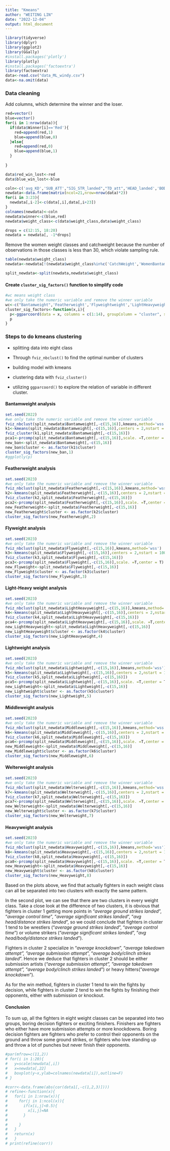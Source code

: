 ```yaml
---
title: "Kmeans"
author: "WEITING LIN"
date: "2022-12-04"
output: html_document
---
```


```r
library(tidyverse)
library(dplyr)
library(ggplot2)
library(GGally)
#install.packages('plotly')
library(plotly)
#install.packages('factoextra')
library(factoextra)
data<-read.csv("data_ML_windy.csv")
data<-na.omit(data)

```

### Data cleaning

Add columns, which determine the winner and the loser.

```r
red=vector()
blue=vector()
for(i in 1:nrow(data)){
  if(data$Winner[i]=='Red'){
    red=append(red,1)
    blue=append(blue,0)
  }else{
    red=append(red,0)
    blue=append(blue,1)
  }
  
}

data$red_win_lost<-red
data$blue_win_lost<-blue

```

```r
coln<-c('avg_KD','SUB_ATT',"SIG_STR_landed","TD_att",'HEAD_landed','BODY_landed',"LEG_landed",'DISTANCE_landed','CLINCH_landed','GROUND_landed','CTRL_time.seconds','title_bouts','longest_win_streak','wins','losses','win_by_KO.TKO','win_by_Submission','Reach_cms',"age",'current_streak','win_by_Decision')
newdata<-data.frame(matrix(ncol=21,nrow=nrow(data)*2))
for(i in 3:23){
  newdata[,i-2]<-c(data[,i],data[,i+23])
}
colnames(newdata)<-coln
newdata$winner<-c(blue,red)
newdata$weight_class<-c(data$weight_class,data$weight_class)

drops = c(12:15, 18:20) 
newdata = newdata[, -1*drops]
```

Remove the women weight classes and catchweight because the number of observations in those classes is less than 30, which violate sampling rule.

```r
table(newdata$weight_class)
newdata<-newdata[!(newdata$weight_class%in%c('CatchWeight','WomenBantamweight','WomenFeatherweight','WomenFlyweight','WomenStrawweight')),]

split_newdata<-split(newdata,newdata$weight_class)
```

#### Create `cluster_sig_factors()` function to simplify code

```r
#wc means weight class
#we only take the numeric variable and remove the winner variable
wc<-c("Bantamweight",'Featherweight','Flyweightweight','LightHeavyweight','Lightweight','Middleweight','Welterweight','Heavyweight')
cluster_sig_factors<-function(x,i){
  p<-ggparcoord(data = x, columns = c(1:14), groupColumn = "cluster", scale = "std") + labs(x = paste0("cluster--",wc[i]), y = "value (in standard-deviation units)", title = "Clustering")+scale_x_discrete(guide = guide_axis(angle = 90))
  p
}
```

### Steps to do kmeans clustering

-   splitting data into eight class

-   Through `fviz_nbclust()` to find the optimal number of clusters

-   building model with kmeans

-   clustering data with `fviz_cluster()`

-   utilizing `ggparcoord()` to explore the relation of variable in different cluster.

#### Bantamweight analysis

```r
set.seed(2022)
#we only take the numeric variable and remove the winner variable
fviz_nbclust(split_newdata$Bantamweight[,-c(15,16)],kmeans,method='wss')
k1<-kmeans(split_newdata$Bantamweight[,-c(15,16)],centers = 2,nstart = 100)
fviz_cluster(k1,split_newdata$Bantamweight[,-c(15,16)])
pca1<-prcomp(split_newdata$Bantamweight[,-c(15,16)],scale. =T,center = T)
new_ban<-split_newdata$Bantamweight[,-c(15,16)]
new_ban$cluster <- as.factor(k1$cluster)
cluster_sig_factors(new_ban,1)
#ggplotly(p)
```

#### Featherweight analysis

```r
set.seed(2023)
#we only take the numeric variable and remove the winner variable
fviz_nbclust(split_newdata$Featherweight[,-c(15,16)],kmeans,method='wss')
k2<-kmeans(split_newdata$Featherweight[,-c(15,16)],centers = 2,nstart = 100)
fviz_cluster(k2,split_newdata$Featherweight[,-c(15,16)])
pca2<-prcomp(split_newdata$Featherweight[,-c(15,16)],scale. =T,center = T)
new_Featherweight<-split_newdata$Featherweight[,-c(15,16)]
new_Featherweight$cluster <- as.factor(k2$cluster)
cluster_sig_factors(new_Featherweight,2)
```

#### Flyweight analysis

```r
set.seed(2023)
#we only take the numeric variable and remove the winner variable
fviz_nbclust(split_newdata$Flyweight[,-c(15,16)],kmeans,method='wss')
k3<-kmeans(split_newdata$Flyweight[,-c(15,16)],centers = 2,nstart = 100)
fviz_cluster(k3,split_newdata$Flyweight[,-c(15,16)])
pca3<-prcomp(split_newdata$Flyweight[,-c(15,16)],scale. =T,center = T)
new_Flyweight<-split_newdata$Flyweight[,-c(15,16)]
new_Flyweight$cluster <- as.factor(k3$cluster)
cluster_sig_factors(new_Flyweight,3)
```

#### Light-Heavy weight analysis

```r
set.seed(2023)
#we only take the numeric variable and remove the winner variable
fviz_nbclust(split_newdata$LightHeavyweight[,-c(15,16)],kmeans,method='wss')
k4<-kmeans(split_newdata$LightHeavyweight[,-c(15,16)],centers = 2,nstart = 100)
fviz_cluster(k4,split_newdata$LightHeavyweight[,-c(15,16)])
pca4<-prcomp(split_newdata$LightHeavyweight[,-c(15,16)],scale. =T,center = T)
new_LightHeavyweight<-split_newdata$LightHeavyweight[,-c(15,16)]
new_LightHeavyweight$cluster <- as.factor(k4$cluster)
cluster_sig_factors(new_LightHeavyweight,4)
```

#### Lightweight analysis

```r
set.seed(2023)
#we only take the numeric variable and remove the winner variable
fviz_nbclust(split_newdata$Lightweight[,-c(15,16)],kmeans,method='wss')
k5<-kmeans(split_newdata$Lightweight[,-c(15,16)],centers = 2,nstart = 100)
fviz_cluster(k5,split_newdata$Lightweight[,-c(15,16)])
pca5<-prcomp(split_newdata$Lightweight[,-c(15,16)],scale. =T,center = T)
new_Lightweight<-split_newdata$Lightweight[,-c(15,16)]
new_Lightweight$cluster <- as.factor(k5$cluster)
cluster_sig_factors(new_Lightweight,5)
```

#### Middleweight analysis

```r
set.seed(2023)
#we only take the numeric variable and remove the winner variable
fviz_nbclust(split_newdata$Middleweight[,-c(15,16)],kmeans,method='wss')
k6<-kmeans(split_newdata$Middleweight[,-c(15,16)],centers = 2,nstart = 100)
fviz_cluster(k6,split_newdata$Middleweight[,-c(15,16)])
pca6<-prcomp(split_newdata$Middleweight[,-c(15,16)],scale. =T,center = T)
new_Middleweight<-split_newdata$Middleweight[,-c(15,16)]
new_Middleweight$cluster <- as.factor(k6$cluster)
cluster_sig_factors(new_Middleweight,6)
```

#### Welterweight analysis

```r
set.seed(2023)
#we only take the numeric variable and remove the winner variable
fviz_nbclust(split_newdata$Welterweight[,-c(15,16)],kmeans,method='wss')
k7<-kmeans(split_newdata$Welterweight[,-c(15,16)],centers = 2,nstart = 100)
fviz_cluster(k7,split_newdata$Welterweight[,-c(15,16)])
pca7<-prcomp(split_newdata$Welterweight[,-c(15,16)],scale. =T,center = T)
new_Welterweight<-split_newdata$Welterweight[,-c(15,16)]
new_Welterweight$cluster <- as.factor(k7$cluster)
cluster_sig_factors(new_Welterweight,7)
```

#### Heavyweight analysis

```r
set.seed(2023)
#we only take the numeric variable and remove the winner variable
fviz_nbclust(split_newdata$Heavyweight[,-c(15,16)],kmeans,method='wss')
k8<-kmeans(split_newdata$Heavyweight[,-c(15,16)],centers = 2,nstart = 100)
fviz_cluster(k8,split_newdata$Heavyweight[,-c(15,16)])
pca8<-prcomp(split_newdata$Heavyweight[,-c(15,16)],scale. =T,center = T)
new_Heavyweight<-split_newdata$Heavyweight[,-c(15,16)]
new_Heavyweight$cluster <- as.factor(k8$cluster)
cluster_sig_factors(new_Heavyweight,8)
```

Based on the plots above, we find that actually fighters in each weight class can all be separated into two clusters with exactly the same pattern.

In the second plot, we can see that there are two clusters in every weight class. Take a close look at the difference of two clusters, it is obvious that fighters in cluster 1 getting more points in "*average ground strikes landed*", "*average control time*", "*average significant strikes landed*", "*avg head/distance strikes landed*", so we could conclude that fighters in cluster 1 tend to be wrestlers ("*average ground strikes landed*", "*average control time*") or volume strikers ("*average significant strikes landed*", "*avg head/body/distance strikes landed*").

Fighters in cluster 2 specialize in "*average knockdown*", "*average takedown attempt", "average submission attempt*", "*average body/clinch strikes landed*". Hence we deduce that fighters in cluster 2 should be either submission artists (*"average submission attempt*", "*average takedown attempt",* "*average body/clinch strikes landed*") or heavy hitters("*average knockdown*").

As for the win method, fighters in cluster 1 tend to win the fights by decision, while fighters in cluster 2 tend to win the fights by finishing their opponents, either with submission or knockout.

#### Conclusion

To sum up, all the fighters in eight weight classes can be separated into two groups, boring decision fighters or exciting finishers. Finishers are fighters who either have more submission attempts or more knockdowns. Boring decision fighters are fighters who prefer to control their opponents on the ground and throw some ground strikes, or fighters who love standing up and throw a lot of punches but never finish their opponents.

```r
#par(mfrow=c(11,2))
# for(i in 1:20){
#   y=scale(newdata[,i])
#   x=newdata[,22]
#   boxplot(y~x,ylab=colnames(newdata[i]),outline=F)
# }

```

```r
#corr<-data.frame(abs(cor(data1[,-c(1,2,3)])))
# refine<-function(x){
#   for(i in 1:nrow(x)){
#     for(j in 1:ncol(x)){
#       if(x[i,j]<0.5){
#         x[i,j]=NA
#       }
#       
#     }
#   }
#   return(x)
#   }
# print(refine(corr))

```
